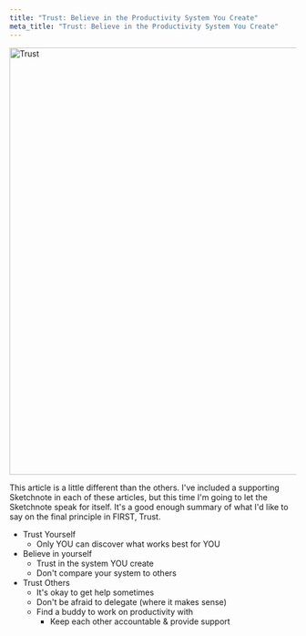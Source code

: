 ```yaml
---
title: "Trust: Believe in the Productivity System You Create"
meta_title: "Trust: Believe in the Productivity System You Create"
---
```



<div class="text-center">
    <Image src={trust} width="750" alt="Trust" />
</div>

This article is a little different than the others. I've included a supporting Sketchnote in each of these articles, but this time I'm going to let the Sketchnote speak for itself. It's a good enough summary of what I'd like to say on the final principle in FIRST, Trust.

- Trust Yourself
    - Only YOU can discover what works best for YOU
- Believe in yourself
    - Trust in the system YOU create
    - Don't compare your system to others
- Trust Others
    - It's okay to get help sometimes
    - Don't be afraid to delegate (where it makes sense)
    - Find a buddy to work on productivity with
        - Keep each other accountable & provide support